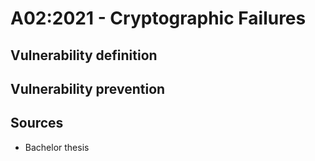 # A02:2021 - Cryptographic Failures

## Vulnerability definition

## Vulnerability prevention

## Sources
* Bachelor thesis
